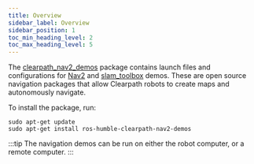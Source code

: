 ```yaml
---
title: Overview
sidebar_label: Overview
sidebar_position: 1
toc_min_heading_level: 2
toc_max_heading_level: 5
---
```


The [clearpath_nav2_demos](https://github.com/clearpathrobotics/clearpath_nav2_demos) package contains
launch files and configurations for [Nav2](https://github.com/ros-planning/navigation2) and
[slam_toolbox](https://github.com/SteveMacenski/slam_toolbox) demos. These are open source
navigation packages that allow Clearpath robots to create maps and autonomously navigate.

To install the package, run:

```
sudo apt-get update
sudo apt-get install ros-humble-clearpath-nav2-demos
```

:::tip
The navigation demos can be run on either the robot computer, or a remote computer.
:::
